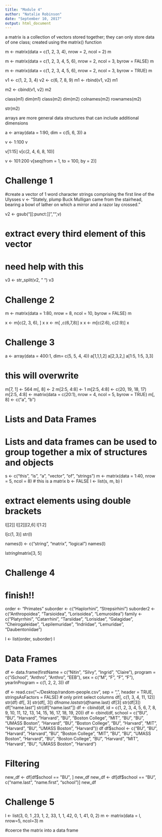 ```yaml
---
title: "Module 4"
author: "Natalie Robinson"
date: "September 10, 2017"
output: html_document
---
```


a matrix is a collection of vectors stored together; they can only store data of one class; created using the matrix() function

m <- matrix(data = c(1, 2, 3, 4), nrow = 2, ncol = 2)
m

m <- matrix(data = c(1, 2, 3, 4, 5, 6), nrow = 2, ncol = 3, byrow = FALSE)
m

m <- matrix(data = c(1, 2, 3, 4, 5, 6), nrow = 2, ncol = 3, byrow = TRUE)
m

v1 <- c(1, 2, 3, 4)
v2 <- c(6, 7, 8, 9)
m1 <- rbind(v1, v2)
m1

m2 <- cbind(v1, v2)
m2

class(m1)
dim(m1)
class(m2)
dim(m2)
colnames(m2)
rownames(m2)

str(m2)

arrays are more general data structures that can include additional dimensions

a <- array(data = 1:90, dim = c(5, 6, 3))
a

v <- 1:100
v

v[1:15]
v[c(2, 4, 6, 8, 10)]

v <- 101:200
v[seq(from = 1, to = 100, by = 2)]


# Challenge 1

#create a vector of 1 word character strings comprising the first line of the Ulysses
v <- "Stately, plump Buck Mulligan came from the stairhead, bearing a bowl of lather on which a mirror and a razor lay crossed."

v2 <- gsub("[[:punct:]]","",v)


# extract every third element of this vector
# need help with this
v3 <- str_split(v2, " ")
v3

# Challenge 2

m <- matrix(data = 1:80, nrow = 8, ncol = 10, byrow = FALSE)
m

x <- m[c(2, 3, 6), ]
x
x <- m[ ,c(6,7,8)]
x
x <- m[c(2:6), c(2:9)]
x

# Challenge 3
a <- array(data = 400:1, dim= c(5, 5, 4, 4))
a[1,1,1,2]
a[2,3,2,]
a[1:5, 1:5, 3,3]

# this will overwrite
m[7, 1] <- 564
m[, 8] <- 2
m[2:5, 4:8] <- 1
m[2:5, 4:8] <- c(20, 19, 18, 17)
m[2:5, 4:8] <- matrix(data = c(20:1), nrow = 4, ncol = 5, byrow = TRUE)
m[, 8] <- c("a", "b")

# Lists and Data Frames
# Lists and data frames can be used to group together a mix of structures and objects
s <- c("this", "is", "a", "vector", "of", "strings")
m <- matrix(data = 1:40, nrow = 5, ncol = 8)  # this is a matrix
b <- FALSE
l <- list(s, m, b)
l

# extract elements using double brackets
l[[2]]
l[[2]][2,6]
l[1:2]

l[c(1, 3)]
str(l)

names(l) <- c("string", "matrix", "logical")
names(l)

l$string
l$matrix[3, 5]

# Challenge 4
# finish!!
order <- "Primates"
suborder <- c("Haplorhini", "Strepsirhini")
suborder2 <- c("Anthropoidea", "Tarsioidea", "Lorisoidea", "Lemuroidea")
family <- c("Platyrrhini", "Catarrhini", "Tarsiidae", "Lorisidae", "Galagidae", "Cheirogaleidae", "Lepilemuridae", "Indriidae", "Lemuridae", "Daubentoniidae")

l <- list(order, suborder)
l

# Data Frames
df <- data.frame(firstName = c("Nitin", "Silvy", "Ingrid", "Claire"), program = c("iSchool", 
    "Anthro", "Anthro", "EEB"), sex = c("M", "F", "F", "F"), yearInProgram = c(1, 
    2, 2, 3))
df

df <- read.csv("~/Desktop/random-people.csv", sep = ",", header = TRUE, stringsAsFactors = FALSE)
# only print select columns
df[, c(1, 3, 4, 11, 12)]
str(df)
df[, 3]
str(df[, 3])
df$name.last
str(df$name.last)
df[3]
str(df[3])
df["name.last"]
str(df["name.last"])
df <- cbind(df, id = c(1, 2, 3, 4, 5, 6, 7, 8, 9, 10, 11, 12, 13, 14, 15, 16, 
    17, 18, 19, 20))
df <- cbind(df, school = c("BU", "BU", "Harvard", "Harvard", "BU", "Boston College", 
    "MIT", "BU", "BU", "UMASS Boston", "Harvard", "BU", "Boston College", "BU", 
    "Harvard", "MIT", "Harvard", "BU", "UMASS Boston", "Harvard"))
df
df$school <- c("BU", "BU", "Harvard", "Harvard", "BU", "Boston College", "MIT", 
    "BU", "BU", "UMASS Boston", "Harvard", "BU", "Boston College", "BU", "Harvard", 
    "MIT", "Harvard", "BU", "UMASS Boston", "Harvard")
    
# Filtering
new_df <- df[df$school == "BU", ]
new_df
new_df <- df[df$school == "BU", c("name.last", "name.first", "school")]
new_df

# Challenge 5
l <- list(3, 0, 1 ,23, 1, 2, 33, 1, 1, 42, 0, 1, 41, 0, 2)
m <- matrix(data = l, nrow=5, ncol=3)
m

#coerce the matrix into a data frame
